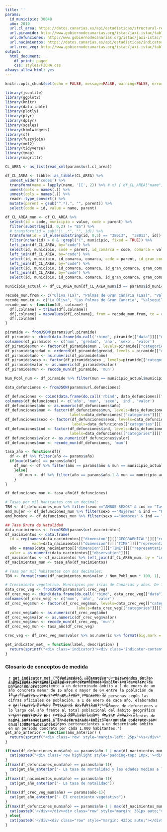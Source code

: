 ```yaml
---
title: ''
params:
  id_municipio: 38048
  año: 2019
  url.cl_area: https://datos.canarias.es/api/estadisticas/structural-resources/v1.0/codelists/ISTAC/CL_AREA_ES70_COMARCAS/~latest/codes
  url.piramide: http://www.gobiernodecanarias.org/istac/jaxi-istac/tabla.do?accion=jsonMtd&uuidConsulta=d619ecaa-319c-4d29-a789-b7708fbaf3be
  url.defunciones: http://www.gobiernodecanarias.org/istac/jaxi-istac/tabla.do?accion=jsonMtd&uuidConsulta=6a7b1c7f-f345-485c-b9de-e4b1477fe91b
  url.nacimientos: https://datos.canarias.es/api/estadisticas/indicators/v1.0/indicatorsSystems/C00067A/indicatorsInstances/6879177d-dbe7-40f2-a02b-caa806cf064e/data?representation=MEASURE%5BABSOLUTE%5D&granularity=GEOGRAPHICAL%5BMUNICIPALITIES%5D
  url.crec_veg: http://www.gobiernodecanarias.org/istac/jaxi-istac/tabla.do?accion=jsonMtd&uuidConsulta=5012a489-2ef4-4ff2-b1bf-ebf6e4c5f2d2
output:
  html_document:
    df_print: paged
    css: styles/FICHA.css
always_allow_html: yes
---
```


```r
knitr::opts_chunk$set(echo = FALSE, message=FALSE, warning=FALSE, error=FALSE)
```

```r
library(jsonlite)
library(ggplot2)
library(knitr)
library(data.table)
library(plotly)
library(plyr)
library(dplyr)
library(scales)
library(htmlwidgets)
library(sf)
library(fuzzyjoin)
library(xml2)
library(tidyverse)
library(tmap)
library(magrittr)
```

```r
CL_AREA <- as_list(read_xml(params$url.cl_area))

df_CL_AREA <- tibble::as_tibble(CL_AREA) %>% 
  unnest_wider('codes') %>%
  transform(name = lapply(name, '[[', 2)) %>% # x) { df_CL_AREA["name"][[c(1,x)]][[2]]}) %>% 
  unnest(cols = names(.)) %>%
  unnest(cols = names(.)) %>%
  readr::type_convert() %>%
  mutate(parent = gsub("^.*).", "", parent)) %>%
  select(code = id, value = name, parent)

df_CL_AREA_mun <- df_CL_AREA %>% 
  select(id = code, municipio = value, code = parent) %>%
  filter(substring(id, 0,2) != "ES") %>% 
  # transform(id = sub("\\_.*", "", id)) %>%
  transform(id = if_else(substring(id, 0,5) == "38013",  "38013", id)) %>%
  filter(nchar(id) > 0 & !grepl("(", municipio, fixed = TRUE)) %>%
  left_join(df_CL_AREA, by="code") %>%
  select(id, municipio, code = parent, id_comarca = code, comarca = value) %>% 
  left_join(df_CL_AREA, by="code") %>% 
  select(id, municipio, id_comarca, comarca, code = parent, id_gran_comarca = code, gran_comarca = value) %>% 
  left_join(df_CL_AREA, by="code") %>% 
  select(id, municipio, id_comarca, comarca, id_gran_comarca, gran_comarca, code = parent, id_isla = code, isla = value) %>% 
  left_join(df_CL_AREA, by="code") %>% 
  select(id, municipio, id_comarca, comarca, id_gran_comarca, gran_comarca, id_isla, isla, provincia = value)

municipio_actual <- df_CL_AREA_mun[df_CL_AREA_mun$id == params$id_municipio,]
```

```r
recode_mun.from <- c("Oliva (La)", "Palmas de Gran Canaria (Las)", "Valsequillo", "Santa María de Guía", "Aldea de San Nicolás (La)", "Santa Lucía", "Pinar de El Hierro (El)", "Pinar de El Hierro, El", "Fuencaliente", "Llanos de Aridane (Los)", "Paso (El)", "Laguna (La)", "Rosario (El)", "Matanza de Acentejo (La)", "Sauzal (El)", "Victoria de Acentejo (La)", "Silos (Los)", "Tanque (El)", "Guancha (La)", "Orotava (La)", "Realejos (Los)", "San Miguel", "Vilaflor", "Güimar", "Icod de Los Vinos", "Puerto de La Cruz", "San Juan de La Rambla")
recode_mun.to <- c("La Oliva", "Las Palmas de Gran Canaria", "Valsequillo de Gran Canaria", "Santa María de Guía de Gran Canaria", "La Aldea de San Nicolás", "Santa Lucía de Tirajana", "El Pinar de El Hierro", "El Pinar de El Hierro", "Fuencaliente de La Palma", "Los Llanos de Aridane", "El Paso", "San Cristóbal de La Laguna", "El Rosario", "La Matanza de Acentejo", "El Sauzal", "La Victoria de Acentejo", "Los Silos", "El Tanque", "La Guancha", "La Orotava", "Los Realejos", "San Miguel de Abona", "Vilaflor de Chasna", "Güímar", "Icod de los Vinos", "Puerto de la Cruz", "San Juan de la Rambla")
recode_mun <- function(df, colname) {
  df[,colname] = trimws(df[,colname])
  df[,colname] = mapvalues(df[,colname], from = recode_mun.from, to = recode_mun.to)
  df[,colname]
}
```

```r
piramide <- fromJSON(params$url.piramide)
df_piramide <- cbind(data.frame(do.call('rbind', piramide[["data"]][["dimCodes"]])), piramide[["data"]][["Valor"]])
colnames(df_piramide) <- c('mun', 'gredad', 'año', 'sexo', 'valor')
df_piramide$mun <- factor(df_piramide$mun , levels=piramide[["categories"]][["codes"]][[1]], labels=piramide[["categories"]][["labels"]][[1]])
df_piramide$gredad <- ordered(df_piramide$gredad, levels = piramide[["categories"]][["codes"]][[2]])
df_piramide$año <- as.numeric(df_piramide$año)
df_piramide$sexo <- factor(df_piramide$sexo , levels=piramide[["categories"]][["codes"]][[4]], labels=piramide[["categories"]][["labels"]][[4]])
df_piramide$valor <- as.numeric(df_piramide$valor)
df_piramide$mun <- recode_mun(df_piramide, 'mun')

Num_Pobl_num <- df_piramide %>% filter(mun == municipio_actual$municipio & gredad == "T" & sexo == "AMBOS SEXOS" & año == params$año) %>% subset(select = "valor") %>%  as.numeric()
```

```r
data_defunciones <- fromJSON(params$url.defunciones)

df_defunciones <- cbind(data.frame(do.call('rbind', data_defunciones[["data"]][["dimCodes"]])), data_defunciones[["data"]][["Valor"]])
colnames(df_defunciones) <- c('año', 'mun', 'sexo', 'ind', 'valor')
df_defunciones$año <- as.numeric(df_defunciones$año)
df_defunciones$mun <- factor(df_defunciones$mun, levels=data_defunciones[["categories"]][["codes"]][[2]],
                             labels=data_defunciones[["categories"]][["labels"]][[2]])
df_defunciones$sexo <- factor(df_defunciones$sexo, levels=data_defunciones[["categories"]][["codes"]][[3]],
                              labels=data_defunciones[["categories"]][["labels"]][[3]])
df_defunciones$ind <- factor(df_defunciones$ind, levels=data_defunciones[["categories"]][["codes"]][[4]],
                             labels=data_defunciones[["categories"]][["labels"]][[4]])
df_defunciones$valor <- as.numeric(df_defunciones$valor)
df_defunciones$mun <- recode_mun(df_defunciones, 'mun')

tasa_año <- function(df){
  df <- df %>% filter(año <= params$año)
  if(max(df$año) == params$año){
    df_mun <- df %>% filter(año == params$año & mun == municipio_actual$municipio)
    }else{
      df_mun <- df %>% filter(año == params$año-1 & mun == municipio_actual$municipio)
    }
}

df_defunciones_mun <- tasa_año(df_defunciones)

# Tasas por mil habitantes con un decimal:
TBM <- df_defunciones_mun %>% filter(sexo =="AMBOS SEXOS" & ind == "Tasas brutas de mortalidad") %>% subset(select = "valor") %>% as.numeric %>% format(big.mark = ".", decimal.mark = ",", nsmall = 1)
emd_mujer <- df_defunciones_mun %>% filter(sexo =="Mujeres" & ind == "Edades medias de la defunción") %>% subset(select = "valor") %>% as.numeric %>% format(big.mark = ".", decimal.mark = ",", nsmall = 1)
emd_hombre <- df_defunciones_mun %>% filter(sexo =="Hombres" & ind == "Edades medias de la defunción") %>% subset(select = "valor") %>% as.numeric %>% format(big.mark = ".", decimal.mark = ",", nsmall = 1)
```

```r
## Tasa Bruta de Natalidad
data_nacimientos <- fromJSON(params$url.nacimientos)
df_nacimientos <- data.frame(
  id = rep(names(data_nacimientos[["dimension"]][["GEOGRAPHICAL"]][["representation"]][["index"]]),
            each=data_nacimientos[["dimension"]][["TIME"]][["representation"]][["size"]]),
  año = names(data_nacimientos[["dimension"]][["TIME"]][["representation"]][["index"]]),
  valor = as.numeric(data_nacimientos[["observation"]]))
df_nacimientos <- df_nacimientos %>% left_join(df_CL_AREA_mun, by = "id") %>% select(mun = municipio, año, valor)
df_nacimientos_mun <- tasa_año(df_nacimientos)

# Tasa por mil habitantes con dos decimales:
TBN <- format(round(df_nacimientos_mun$valor / Num_Pobl_num * 100, 1), big.mark = ".", decimal.mark = ",", nsmall = 1)
```

```r
# Crecimiento vegetativo. Municipios por islas de Canarias y años. De 1999 al 2019
data_crec_veg <- fromJSON(params$url.crec_veg)
df_crec_veg <- cbind(data.frame(do.call('rbind', data_crec_veg[["data"]][["dimCodes"]])), data_crec_veg[["data"]][["Valor"]])
colnames(df_crec_veg) <- c('mun', 'año', 'valor')
df_crec_veg$mun <- factor(df_crec_veg$mun, levels=data_crec_veg[["categories"]][["codes"]][[1]],
                                labels=data_crec_veg[["categories"]][["labels"]][[1]])
df_crec_veg$año <- as.numeric(df_crec_veg$año)
df_crec_veg$valor <- as.numeric(df_crec_veg$valor)
df_crec_veg$mun <- recode_mun(df_crec_veg, 'mun')
df_crec_veg_mun <- tasa_año(df_crec_veg)

Crec_veg <- df_crec_veg_mun$valor %>% as.numeric %>% format(big.mark = ".", decimal.mark = ",")
```


```r
get_indicator_met_ = function(label, description) {
  return(sprintf("<div class='indicator3'><div class='indicator-content'><h2 class='label'>%s</h2><p>%s</p></div></div>", label, description))
}
```

<!-- HTML -->
<div class="row nota-metodologica">
<div class="indicator-title">
  <h3>Glosario de conceptos de medida</h3>
</div>

<div class="row highlight" style="margin: 10px auto;">
  <div style="padding: 5px 10px; margin: 0 auto -40px;">`r get_indicator_met_("Crecimiento vegetativo", "Diferencia entre nacimientos y defunciones.")`</div>
  <div style="padding: 5px 10px; margin: 0 auto -40px;">`r get_indicator_met_("Edad media", "Promedio de las edades de los individuos pertenecientes a un determinado ámbito a 1 de enero de un año concreto.")`</div>
  <div style="padding: 5px 10px; margin: 0 auto -20px;">`r get_indicator_met_("Índice de dependencia", "Cociente entre la población perteneciente a un determinado ámbito a 1 de enero de un año concreto menor de 16 años o mayor de 64 entre la población de 16 a 64 años, expresado en tanto por cien.")`</div>
  <div style="padding: 5px 10px; margin: 0 auto -20px;">`r get_indicator_met_("Población", "Número de personas según las cifras oficiales de población, a 1 de enero de cada año, elaboradas a partir del Padrón Municipal de Habitantes.")`</div>
  <div style="padding: 5px 10px; margin: 0 auto -20px;">`r get_indicator_met_("Tasa de mortalidad", "Número de defunciones a lo largo del año frente al total poblacional del ámbito geográfico correspondiente por cada 1.000 habitantes de ese ámbito.")`</div>
  <div style="padding: 5px 10px; margin: 0 auto -40px;">`r get_indicator_met_("Tasa de natalidad", "Total de nacimientos de madre perteneciente a un determinado ámbito en un año concreto por cada 1.000 habitantes.")`</div>
  <div style="padding: 5px 10px; margin: 0 auto -20px;">`r get_indicator_met_("Tasa de variación", "Incremento o disminución en el número de individuos pertenecientes a un determinado ámbito en un periodo concreto por cada 1.000 habitantes.")`</div>
</div>


```r
get_año_anterior = function(año_anterior) {
  return(sprintf("<div class='row' style='margin-left: 25px'>%s</div>", año_anterior))
}

if(max(df_defunciones_mun$año) == params$año-1 | max(df_nacimientos_mun$año) == params$año-1 | max(df_defunciones_mun$año) == params$año-1){
  cat(paste0("<div class='row highlight style='padding-top: 10px;'><div class='row' style='margin-left: 20px'>* Todavía no hay datos disponibles para ", params$año,". Así que se tienen valores de ", params$año-1, " en:</div>"))
}
if(max(df_defunciones_mun$año) == params$año-1){
  cat(get_año_anterior("- La tasa de mortalidad y las edades medias a la defunción"))
}
if(max(df_nacimientos_mun$año) == params$año-1){
  cat(get_año_anterior("- La tasa de natalidad"))
}
if(max(df_crec_veg_mun$año) == params$año-1){
  cat(get_año_anterior("- El crecimiento vegetativo"))
}
if(max(df_defunciones_mun$año) == params$año-1 | max(df_nacimientos_mun$año) == params$año-1 | max(df_defunciones_mun$año) == params$año-1){
  cat(paste0('</div></div><div class="row" style="margin: 361px auto;"></div><div class="logo-fecam-glosario"><img src="img/fecam.jpeg" /></div><div class="logo-istac-glosario"> <img src="img/logo_istac.png" /></div>'))
} else{
  cat(paste0('</div><div class="row" style="margin: 423px auto;"></div><div class="logo-fecam-glosario"><img src="img/fecam.jpeg" /></div><div class="logo-istac-glosario"> <img src="img/logo_istac.png" /></div>'))
}
```

